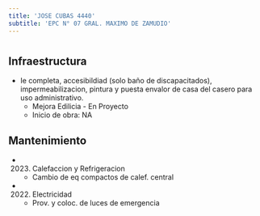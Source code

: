 ```yaml
---
title: 'JOSE CUBAS 4440'
subtitle: 'EPC N° 07 GRAL. MAXIMO DE ZAMUDIO'
---
```


#
## Infraestructura

* Ie completa, accesibildiad (solo baño de discapacitados), impermeabilizacion, pintura y puesta envalor de casa del casero para uso administrativo. 
    + Mejora Edilicia - En Proyecto 
    + Inicio de obra: NA 






## Mantenimiento

*  (2023) Calefaccion y Refrigeracion 
    + Cambio de eq compactos de calef. central

*  (2022) Electricidad 
    + Prov. y coloc. de luces de emergencia



